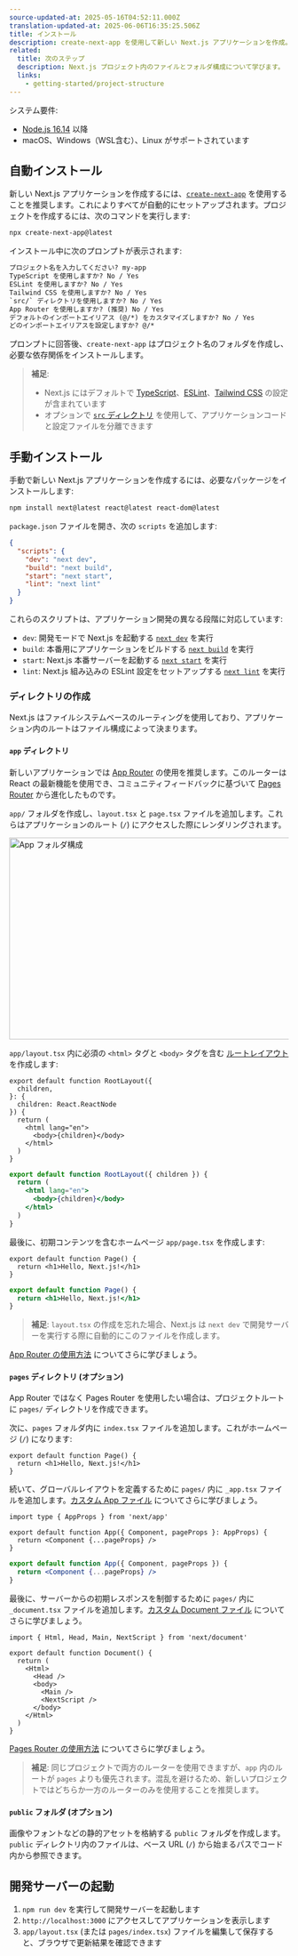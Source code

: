 ```yaml
---
source-updated-at: 2025-05-16T04:52:11.000Z
translation-updated-at: 2025-06-06T16:35:25.506Z
title: インストール
description: create-next-app を使用して新しい Next.js アプリケーションを作成。TypeScript やスタイルの設定、`next.config.js` ファイルの構成を行います。
related:
  title: 次のステップ
  description: Next.js プロジェクト内のファイルとフォルダ構成について学びます。
  links:
    - getting-started/project-structure
---
```


システム要件:

- [Node.js 16.14](https://nodejs.org/) 以降
- macOS、Windows（WSL含む）、Linux がサポートされています

## 自動インストール

新しい Next.js アプリケーションを作成するには、[`create-next-app`](/docs/app/api-reference/create-next-app) を使用することを推奨します。これによりすべてが自動的にセットアップされます。プロジェクトを作成するには、次のコマンドを実行します:

```bash filename="Terminal"
npx create-next-app@latest
```

インストール中に次のプロンプトが表示されます:

```txt filename="Terminal"
プロジェクト名を入力してください? my-app
TypeScript を使用しますか? No / Yes
ESLint を使用しますか? No / Yes
Tailwind CSS を使用しますか? No / Yes
`src/` ディレクトリを使用しますか? No / Yes
App Router を使用しますか? (推奨) No / Yes
デフォルトのインポートエイリアス (@/*) をカスタマイズしますか? No / Yes
どのインポートエイリアスを設定しますか? @/*
```

プロンプトに回答後、`create-next-app` はプロジェクト名のフォルダを作成し、必要な依存関係をインストールします。

> **補足**:
>
> - Next.js にはデフォルトで [TypeScript](/docs/app/building-your-application/configuring/typescript)、[ESLint](/docs/app/building-your-application/configuring/eslint)、[Tailwind CSS](/docs/app/building-your-application/styling/tailwind-css) の設定が含まれています
> - オプションで [`src` ディレクトリ](/docs/app/building-your-application/configuring/src-directory) を使用して、アプリケーションコードと設定ファイルを分離できます

## 手動インストール

手動で新しい Next.js アプリケーションを作成するには、必要なパッケージをインストールします:

```bash filename="Terminal"
npm install next@latest react@latest react-dom@latest
```

`package.json` ファイルを開き、次の `scripts` を追加します:

```json filename="package.json"
{
  "scripts": {
    "dev": "next dev",
    "build": "next build",
    "start": "next start",
    "lint": "next lint"
  }
}
```

これらのスクリプトは、アプリケーション開発の異なる段階に対応しています:

- `dev`: 開発モードで Next.js を起動する [`next dev`](/docs/app/api-reference/next-cli#development) を実行
- `build`: 本番用にアプリケーションをビルドする [`next build`](/docs/app/api-reference/next-cli#build) を実行
- `start`: Next.js 本番サーバーを起動する [`next start`](/docs/app/api-reference/next-cli#production) を実行
- `lint`: Next.js 組み込みの ESLint 設定をセットアップする [`next lint`](/docs/app/api-reference/next-cli#lint) を実行

### ディレクトリの作成

Next.js はファイルシステムベースのルーティングを使用しており、アプリケーション内のルートはファイル構成によって決まります。

#### `app` ディレクトリ

新しいアプリケーションでは [App Router](/docs/app) の使用を推奨します。このルーターは React の最新機能を使用でき、コミュニティフィードバックに基づいて [Pages Router](/docs/pages) から進化したものです。

`app/` フォルダを作成し、`layout.tsx` と `page.tsx` ファイルを追加します。これらはアプリケーションのルート (`/`) にアクセスした際にレンダリングされます。

<Image
  alt="App フォルダ構成"
  srcLight="/docs/light/app-getting-started.png"
  srcDark="/docs/dark/app-getting-started.png"
  width="1600"
  height="363"
/>

`app/layout.tsx` 内に必須の `<html>` タグと `<body>` タグを含む [ルートレイアウト](/docs/app/building-your-application/routing/pages-and-layouts#root-layout-required) を作成します:

```tsx filename="app/layout.tsx" switcher
export default function RootLayout({
  children,
}: {
  children: React.ReactNode
}) {
  return (
    <html lang="en">
      <body>{children}</body>
    </html>
  )
}
```

```jsx filename="app/layout.js" switcher
export default function RootLayout({ children }) {
  return (
    <html lang="en">
      <body>{children}</body>
    </html>
  )
}
```

最後に、初期コンテンツを含むホームページ `app/page.tsx` を作成します:

```tsx filename="app/page.tsx" switcher
export default function Page() {
  return <h1>Hello, Next.js!</h1>
}
```

```jsx filename="app/page.js" switcher
export default function Page() {
  return <h1>Hello, Next.js!</h1>
}
```

> **補足**: `layout.tsx` の作成を忘れた場合、Next.js は `next dev` で開発サーバーを実行する際に自動的にこのファイルを作成します。

[App Router の使用方法](/docs/app/building-your-application/routing/defining-routes) についてさらに学びましょう。

#### `pages` ディレクトリ (オプション)

App Router ではなく Pages Router を使用したい場合は、プロジェクトルートに `pages/` ディレクトリを作成できます。

次に、`pages` フォルダ内に `index.tsx` ファイルを追加します。これがホームページ (`/`) になります:

```tsx filename="pages/index.tsx" switcher
export default function Page() {
  return <h1>Hello, Next.js!</h1>
}
```

続いて、グローバルレイアウトを定義するために `pages/` 内に `_app.tsx` ファイルを追加します。[カスタム App ファイル](/docs/pages/building-your-application/routing/custom-app) についてさらに学びましょう。

```tsx filename="pages/_app.tsx" switcher
import type { AppProps } from 'next/app'

export default function App({ Component, pageProps }: AppProps) {
  return <Component {...pageProps} />
}
```

```jsx filename="pages/_app.js" switcher
export default function App({ Component, pageProps }) {
  return <Component {...pageProps} />
}
```

最後に、サーバーからの初期レスポンスを制御するために `pages/` 内に `_document.tsx` ファイルを追加します。[カスタム Document ファイル](/docs/pages/building-your-application/routing/custom-document) についてさらに学びましょう。

```tsx filename="pages/_document.tsx" switcher
import { Html, Head, Main, NextScript } from 'next/document'

export default function Document() {
  return (
    <Html>
      <Head />
      <body>
        <Main />
        <NextScript />
      </body>
    </Html>
  )
}
```

[Pages Router の使用方法](/docs/pages/building-your-application/routing/pages-and-layouts) についてさらに学びましょう。

> **補足**: 同じプロジェクトで両方のルーターを使用できますが、`app` 内のルートが `pages` よりも優先されます。混乱を避けるため、新しいプロジェクトではどちらか一方のルーターのみを使用することを推奨します。

#### `public` フォルダ (オプション)

画像やフォントなどの静的アセットを格納する `public` フォルダを作成します。`public` ディレクトリ内のファイルは、ベース URL (`/`) から始まるパスでコード内から参照できます。

## 開発サーバーの起動

1. `npm run dev` を実行して開発サーバーを起動します
2. `http://localhost:3000` にアクセスしてアプリケーションを表示します
3. `app/layout.tsx` (または `pages/index.tsx`) ファイルを編集して保存すると、ブラウザで更新結果を確認できます